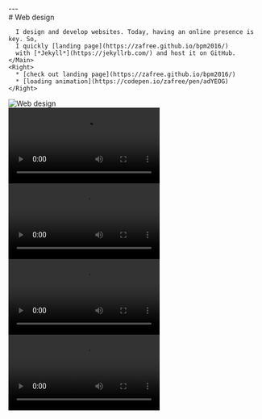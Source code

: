 
<Content>
  <Row center>
    <Main>
      ---
    </Main>
  </Row>
  <Row center>
    <Main>
      # Web design

      I design and develop websites. Today, having an online presence is key. So, 
      I quickly [landing page](https://zafree.github.io/bpm2016/) 
      with [*Jekyll*](https://jekyllrb.com/) and host it on GitHub.
    </Main>
    <Right>
      * [check out landing page](https://zafree.github.io/bpm2016/)
      * [loading animation](https://codepen.io/zafree/pen/adYEOG)
    </Right>
  </Row>
  <Row center>
    <Main full>
      <Image
        width={960}
        height={629}
        small="/work/bpm/image1-small.jpg"
        large="/work/bpm/image1.jpg"
        alt="Web design"
      />
    </Main>
  </Row>
  <Row center>
    <Main>
      <div className={s.animationGrid}>
        <div className={s.animationGrid__row}>
          <div className={s.animationGrid__item}>
            <video src="/work/bpm/video1.mov" autoPlay loop />
          </div>
          <div className={c(s.animationGrid__item, s.half)}>
            <video src="/work/bpm/video2.mov" autoPlay loop />
          </div>
          <div className={c(s.animationGrid__item, s.half)}>
            <video src="/work/bpm/video3.mov" autoPlay loop />
          </div>
          <div className={s.animationGrid__item}>
            <video src="/work/bpm/video4.mov" autoPlay loop />
          </div>
        </div>
      </div>
    </Main>
  </Row>
</Content>
